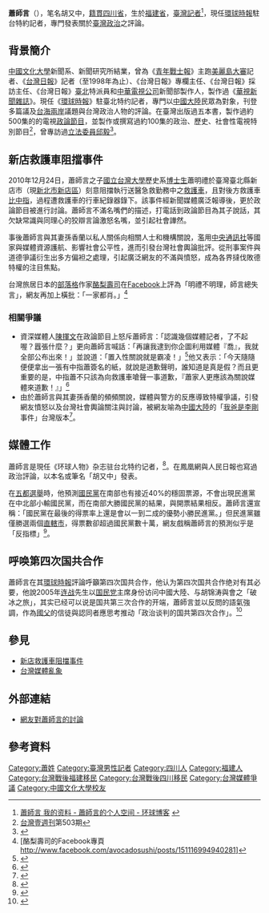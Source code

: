 {{多個問題|
{{rewrite|time=2015-12-14T02:44:36+00:00}}
{{Primarysources|time=2015-12-14T03:10:03+00:00}}
{{Original research|time=2012-08-15T06:18:12+00:00}}
}}
'''蕭師言'''（{{bd|1952年||}}），笔名胡又中，[[籍貫|籍貫]][[四川省|四川省]]，生於[[福建省|福建省]]，[[臺灣|臺灣]][[記者|記者]]<ref>[http://blog.huanqiu.com/?uid-65295 蕭師言 我的资料 - 蕭師言的个人空间 - 环球博客] {{webarchive|url=https://web.archive.org/web/20101230131847/http://blog.huanqiu.com/?uid-65295 |date=2010-12-30 }}</ref>，現任[[環球時報|環球時報]]駐台特約記者，專門發表關於[[臺灣政治|臺灣政治]]之評論。

==背景簡介==
[[中國文化大學|中國文化大學]]新聞系、新聞研究所結業，曾為《[[青年戰士報|青年戰士報]]》主跑[[美麗島大審|美麗島大審]]記者、《[[台灣日報|台灣日報]]》記者（至1998年為止）、《台灣日報》專欄主任、《台灣日報》採訪主任、《台灣日報》[[臺北|臺北]]特派員和[[中華電視公司|中華電視公司]]新聞部製作人，製作過《[[華視新聞雜誌|華視新聞雜誌]]》。現任《[[環球時報|環球時報]]》駐臺北特约記者，專門以[[中國大陸|中國大陸]]民眾為對象，刊登多篇議及[[台海兩岸|台海兩岸]]議題與台灣政治人物的評論。在臺灣出版過五本書，製作過約500集的的電視[[政論節目|政論節目]]，並製作或撰寫過約100集的政治、歷史、社會性電視特別節目<ref>[[台灣壹週刊|台灣壹週刊]]第503期</ref>，曾專訪過[[立法委員|立法委員]][[邱毅|邱毅]]<ref>{{cite news | language = zh-tw | author = 蕭師言 | url = http://big5.huaxia.com/tw/sdbd/rw/2006/00462170.html | title = 逃過黑道謀殺 臺"爆料大王"邱毅談揭弊內幕 | publisher = 華夏經緯網 | date = 2006-05-29 | accessdate = 2011-01-27 | archive-date = 2011-03-08 | archive-url = https://web.archive.org/web/20110308090624/http://big5.huaxia.com/tw/sdbd/rw/2006/00462170.html | dead-url = no }}</ref>。

==新店救護車阻擋事件==
{{main|新店救護車阻擋事件}}
2010年12月24日，蕭師言之子[[國立台灣大學|國立台灣大學]]歷史系[[博士生|博士生]]蕭明禮於臺灣臺北縣新店市（現[[新北市|新北市]][[新店區|新店區]]）刻意阻擋執行送醫急救勤務中之[[救護車|救護車]]，且對後方救護車[[比中指|比中指]]，過程遭救護車的行車紀錄器錄下。該事件經新聞媒體廣泛報導後，更於政論節目被進行討論。蕭師言不滿名嘴們的描述，打電話到政論節目為其子說話，其欠缺常識與同理心的狡辯言論激怒名嘴，並引起社會譁然。

事後蕭師言與其妻孫香蘭以私人關係向相關人士和機構關說，濫用[[中央通訊社|中央通訊社]]等國家與媒體資源護航、影響社會公平性，進而引發台灣社會輿論批評。從刑事案件與道德爭議衍生出多方偏袒之處理，引起廣泛網友的不滿與憤怒，成為各界撻伐敗德特權的注目焦點。

台灣旅居日本的[[部落格|部落格]]作家[[酪梨壽司|酪梨壽司]]在[[Facebook|Facebook]]上評為「明禮不明理，師言總失言」，網友再加上橫批：「一家都肖。」<ref>[酪梨壽司的Facebook專頁 http://www.facebook.com/avocadosushi/posts/151116994940281]</ref>

===相關爭議===
*資深媒體人[[陳揮文|陳揮文]]在政論節目上怒斥蕭師言：「認識幾個媒體記者，了不起喔？囂張什麼？」更向蕭師言喊話：「再讓我逮到你企圖利用媒體『喬』，我就全部公布出來！」並說道：「置入性關說就是霸凌！」<ref>{{cite news | language = zh-tw | author =  | url = http://www.nownews.com/2010/12/30/91-2677955.htm | title = 當著李濤的面嗆李艷秋？陳揮文：置入性關說就是霸凌！ | publisher = [[今日新聞網|今日新聞網]] | date = 2010-12-30 | accessdate = 2011-01-23 | archive-date = 2012-01-06 | archive-url = https://web.archive.org/web/20120106183750/http://www.nownews.com/2010/12/30/91-2677955.htm | dead-url = no }}</ref>他又表示：「今天隨隨便便拿出一張有中指蕭簽名的紙，就說是道歉聲明，誰知道是真是假？而且更重要的是，中指蕭不只該為向救護車嗆聲一事道歉，『蕭家人更應該為關說媒體來道歉！』」<ref>{{cite news | language =zh-tw | author = | url =http://www.nownews.com/2011/01/05/545-2679384.htm#ixzz1HuP0mGtH | title =中指蕭道歉聲明　楊文嘉：沒有誠意，充滿功利意圖 | publisher =[[今日新聞網|今日新聞網]] | date =2011-01-05 | accessdate =2011-03-29 | archive-date =2011-01-08 | archive-url =https://web.archive.org/web/20110108202905/http://www.nownews.com/2011/01/05/545-2679384.htm#ixzz1HuP0mGtH | dead-url =no }}</ref>
*由於蕭師言與其妻孫香蘭的頻頻關說，媒體與警方的反應導致特權爭議，引發網友憤怒以及台灣社會輿論關注與討論，被網友喻為[[中國大陸|中國大陸]]的「[[我爸是李剛|我爸是李剛]]事件」台灣版本<ref>{{cite news | language = zh-tw | author = 王昱 | url = http://www.nownews.com/2010/12/30/11490-2677998.htm | title = 阻擋救護車出了台灣「中指蕭」　對照大陸「我爸是李剛」 | publisher = [[今日新聞網|今日新聞網]] | date = 2010-12-30 | accessdate = 2011-01-23 | archive-date = 2011-01-02 | archive-url = https://web.archive.org/web/20110102071417/http://www.nownews.com/2010/12/30/11490-2677998.htm | dead-url = no }}</ref>。

==媒體工作==
蕭師言是現任《环球人物》杂志驻台北特约记者，{{Or|在《環球時報》和《環球雜誌》等媒體以本名和胡又中的筆名與其妻孫香蘭長年為環球時報撰寫與臺灣政治相關新聞與評論|time=2011-04-16T16:53:03+00:00}}<ref>{{cite news| language =zh-cn| author =萧师言| coauthors =王建华、江雪晴| url =http://opinion.news.hexun.com/1779_2090113A.shtml| title =“大嘴”陈水扁“政治流氓”本性再暴露| publisher =[[和訊網|和訊網]]| date =2007-03-09| accessdate =2011-01-27}}{{dead link|date=2018年4月 |bot=InternetArchiveBot |fix-attempted=yes }}</ref>。在鳳凰網與人民日報也寫過政治評論，以本名或筆名「胡又中」發表{{r|反指標}}。

在[[五都選舉|五都選舉]]時，他預測[[國民黨|國民黨]]在南部也有接近40%的穩固票源，不會出現民進黨在中北部小輸國民黨，而在南部大勝國民黨的結果，與開票結果相反。蕭師言還宣稱：「國民黨在最後的得票率上還是會以一到二成的優勢小勝民進黨。」但民進黨雖僅勝選兩個[[直轄市|直轄市]]，得票數卻超過國民黨數十萬，網友戲稱蕭師言的預測似乎是「反指標」<ref name="反指標">{{cite news | language =zh-tw | author = | url =http://www.nownews.com/2010/12/28/138-2677289.htm#ixzz1HuY7assw | title =蕭父替中指男辯護被封「蕭失言」 評五都選舉被虧不準 | publisher =[[今日新聞網|今日新聞網]] | date =2010-12-28 | accessdate =2011-03-29 | archive-date =2010-12-31 | archive-url =https://web.archive.org/web/20101231094230/http://www.nownews.com/2010/12/28/138-2677289.htm#ixzz1HuY7assw | dead-url =no }}</ref>。
==呼唤第四次国共合作==	
蕭師言在其[[環球時報|環球時報]]評論呼籲第四次国共合作，他认为第四次国共合作绝对有其必要，他說2005年[[连战|连战]]先生以[[国民党|国民党]]主席身份访问中國大陸、与胡锦涛與會之「破冰之旅」，其实已经可以说是国共第三次合作的开端，蕭師言並以反問的語氣強調，作為[[國父|國父]]的信徒與認同者應思考推动「政治谈判的国共第四次合作」。<ref>{{cite news| language =zh-cn| author =萧师言| url =http://opinion.huanqiu.com/roll/2011-10/2078819.html| title =萧师言：呼唤第四次国共合作| publisher =[[環球網|環球網]]| date =2011-10-13| accessdate =2011-12-31| deadurl =yes| archiveurl =https://web.archive.org/web/20120120051950/http://opinion.huanqiu.com/roll/2011-10/2078819.html| archivedate =2012-01-20}}</ref>

==參見==
*[[新店救護車阻擋事件|新店救護車阻擋事件]]
*[[台灣媒體亂象|台灣媒體亂象]]

==外部連結==
*[http://pttreader.blogspot.com/2010/12/blog-post_1196.html 網友對蕭師言的討論]{{Dead link|date=2018年9月 |bot=InternetArchiveBot |fix-attempted=yes }}

==參考資料==
{{reflist|2}}

[[Category:蕭姓|Category:蕭姓]]
[[Category:臺灣男性記者|Category:臺灣男性記者]]
[[Category:四川人|Category:四川人]]
[[Category:福建人|Category:福建人]]
[[Category:台灣戰後福建移民|Category:台灣戰後福建移民]]
[[Category:台灣戰後四川移民|Category:台灣戰後四川移民]]
[[Category:台灣媒體爭議|Category:台灣媒體爭議]]
[[Category:中國文化大學校友|Category:中國文化大學校友]]